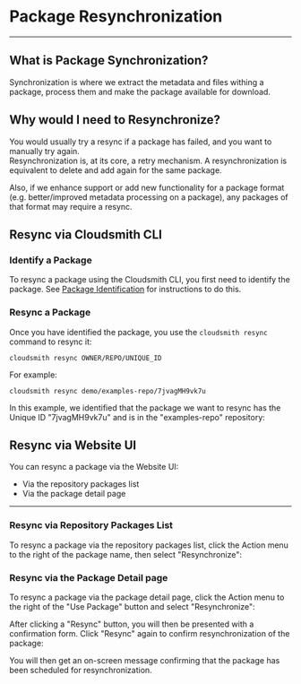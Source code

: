 
# Package Resynchronization

---
## What is Package Synchronization?

Synchronization is where we extract the metadata and files withing a package, process them and make the package available for download. 

## Why would I need to Resynchronize?

You would usually try a resync if a package has failed, and you want to manually try again.  
Resynchronization is, at its core, a retry mechanism. A resynchronization is equivalent to delete and add again for the same package. 

Also, if we enhance support or add new functionality for a package format (e.g. better/improved metadata processing on a package), any packages of that format may require a resync.

## Resync via Cloudsmith CLI

### Identify a Package

To resync a package using the Cloudsmith CLI, you first need to identify the package. See [Package Identification](/artifacts/identifying-a-package) for instructions to do this. 

### Resync a Package

Once you have identified the package, you use the `cloudsmith resync` command to resync it: 

```shell
cloudsmith resync OWNER/REPO/UNIQUE_ID
```

For example: 

```shell
cloudsmith resync demo/examples-repo/7jvagMH9vk7u
```

In this example, we identified that the package we want to resync has the Unique ID "7jvagMH9vk7u" and is in the "examples-repo" repository:

<BlockImage src={imge128dd6_resync_pkg_cli} alt=""></BlockImage>

## Resync via Website UI

You can resync a package via the Website UI:

- Via the repository packages list
- Via the package detail page

***

### Resync via Repository Packages List

To resync a package via the repository packages list, click the Action menu to the right of the package name, then select "Resynchronize":

<BlockImage src={imgd330b9adf36042d1a6c298354744053c66845977f5bc22bf3f759827084fa7cc_resync_package_screenshot4} alt=""></BlockImage>

### Resync via the Package Detail page

To resync a package via the package detail page, click the Action menu to the right of the "Use Package" button and select "Resynchronize":
<BlockImage src={img7aa5e5c0fd87b84e599c6df7555a0d5514082d61f8dfb8ff25bf663045d4f390_resync_package_screenshot2} alt=""></BlockImage>

After clicking a "Resync" button, you will then be presented with a confirmation form. Click "Resync" again to confirm resynchronization of the package:

<BlockImage src={img71f10a7aaaa6c3ef627519adda7c4c8bcadfc1af888da5b5fa2b193561e4ea41_resync_package_screenshot} alt=""></BlockImage>

You will then get an on-screen message confirming that the package has been scheduled for resynchronization.
